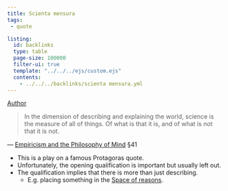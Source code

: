 ```yaml
---
title: Scienta mensura
tags:
 - quote

listing:
  id: backlinks
  type: table
  page-size: 100000
  filter-ui: true
  template: "../../../ejs/custom.ejs"
  contents:
    - ../../../backlinks/scienta mensura.yml
---
```


[Author](/docs/phil/people/Wilfrid Sellars.html)

> In the dimension of describing and explaining the world, science is the measure
of all of things. Of what is that it is, and of what is not that it is not. 

— [Empiricism and the Philosophy of Mind](/docs/phil/works/Empiricism and the Philosophy of Mind.html) §41


- This is a play on a famous Protagoras quote.
- Unfortunately, the opening qualification is important but usually left out.
- The qualification implies that there is more than just describing.
  - E.g. placing something in the [Space of reasons](/docs/phil/quotes/Space of reasons.html).
